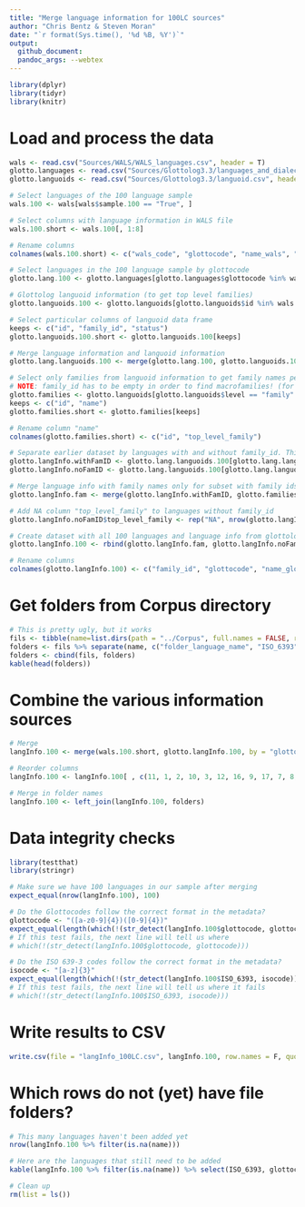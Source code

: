 ```yaml
---
title: "Merge language information for 100LC sources"
author: "Chris Bentz & Steven Moran"
date: "`r format(Sys.time(), '%d %B, %Y')`"
output:
  github_document:
  pandoc_args: --webtex
---
```


```r
library(dplyr)
library(tidyr)
library(knitr)
```

# Load and process the data

```r
wals <- read.csv("Sources/WALS/WALS_languages.csv", header = T)
glotto.languages <- read.csv("Sources/Glottolog3.3/languages_and_dialects_geo.csv", header = T)
glotto.languoids <- read.csv("Sources/Glottolog3.3/languoid.csv", header = T)

# Select languages of the 100 language sample
wals.100 <- wals[wals$sample.100 == "True", ]

# Select columns with language information in WALS file
wals.100.short <- wals.100[, 1:8]

# Rename columns
colnames(wals.100.short) <- c("wals_code", "glottocode", "name_wals", "latitude_wals", "longitude_wals", "macroarea_wals", "genus_wals", "family_wals")

# Select languages in the 100 language sample by glottocode
glotto.lang.100 <- glotto.languages[glotto.languages$glottocode %in% wals.100.short$glottocode, ]

# Glottolog languoid information (to get top level families)
glotto.languoids.100 <- glotto.languoids[glotto.languoids$id %in% wals.100.short$glottocode, ]

# Select particular columns of languoid data frame
keeps <- c("id", "family_id", "status")
glotto.languoids.100.short <- glotto.languoids.100[keeps]

# Merge language information and languoid information
glotto.lang.languoids.100 <- merge(glotto.lang.100, glotto.languoids.100.short, by.x = "glottocode", by.y = "id")

# Select only families from languoid information to get family names per language
# NOTE: family_id has to be empty in order to find macrofamilies! (for whatever reason)
glotto.families <- glotto.languoids[glotto.languoids$level == "family" & glotto.languoids$family_id == "",]
keeps <- c("id", "name")
glotto.families.short <- glotto.families[keeps]

# Rename column "name"
colnames(glotto.families.short) <- c("id", "top_level_family")

# Separate earlier dataset by languages with and without family_id. This is necessary to merge with top_level_family names
glotto.langInfo.withFamID <- glotto.lang.languoids.100[glotto.lang.languoids.100$family_id != "",]
glotto.langInfo.noFamID <- glotto.lang.languoids.100[glotto.lang.languoids.100$family_id == "",]

# Merge language info with family names only for subset with family ids
glotto.langInfo.fam <- merge(glotto.langInfo.withFamID, glotto.families.short, by.x = "family_id", by.y ="id")

# Add NA column "top_level_family" to languages without family_id
glotto.langInfo.noFamID$top_level_family <- rep("NA", nrow(glotto.langInfo.noFamID))

# Create dataset with all 100 languages and language info from glottolog
glotto.langInfo.100 <- rbind(glotto.langInfo.fam, glotto.langInfo.noFamID)

# Rename columns
colnames(glotto.langInfo.100) <- c("family_id", "glottocode", "name_glotto", "ISO_6393", "level", "macroarea_glotto", "latitude_glotto", "longitude_glotto", "status", "top_level_family")
```

# Get folders from Corpus directory

```r
# This is pretty ugly, but it works
fils <- tibble(name=list.dirs(path = "../Corpus", full.names = FALSE, recursive = FALSE))
folders <- fils %>% separate(name, c("folder_language_name", "ISO_6393"), sep="_(?=[a-z]{3}$)")
folders <- cbind(fils, folders)
kable(head(folders))
```

# Combine the various information sources

```r
# Merge
langInfo.100 <- merge(wals.100.short, glotto.langInfo.100, by = "glottocode")

# Reorder columns
langInfo.100 <- langInfo.100[ , c(11, 1, 2, 10, 3, 12, 16, 9, 17, 7, 8, 13, 6, 14, 15, 4, 5)]

# Merge in folder names
langInfo.100 <- left_join(langInfo.100, folders)
```


# Data integrity checks

```r
library(testthat)
library(stringr)

# Make sure we have 100 languages in our sample after merging
expect_equal(nrow(langInfo.100), 100)

# Do the Glottocodes follow the correct format in the metadata?
glottocode <- "([a-z0-9]{4})([0-9]{4})"
expect_equal(length(which(!(str_detect(langInfo.100$glottocode, glottocode)))), 0)
# If this test fails, the next line will tell us where
# which(!(str_detect(langInfo.100$glottocode, glottocode)))

# Do the ISO 639-3 codes follow the correct format in the metadata?
isocode <- "[a-z]{3}"
expect_equal(length(which(!(str_detect(langInfo.100$ISO_6393, isocode)))), 0)
# If this test fails, the next line will tell us where it fails
# which(!(str_detect(langInfo.100$ISO_6393, isocode)))
```

# Write results to CSV
```r
write.csv(file = "langInfo_100LC.csv", langInfo.100, row.names = F, quote=FALSE)
```

# Which rows do not (yet) have file folders?

```r
# This many languages haven't been added yet
nrow(langInfo.100 %>% filter(is.na(name)))

# Here are the languages that still need to be added
kable(langInfo.100 %>% filter(is.na(name)) %>% select(ISO_6393, glottocode, name_glotto, name_wals))
```

```r
# Clean up
rm(list = ls())
```